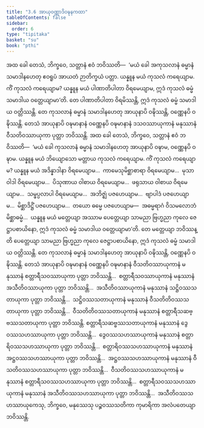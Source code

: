 ```yaml
---
title: "3.6 အာယုဝဏ္ဏာဒိဝဍ္ဎနကထာ"
tableOfContents: false
sidebar:
  order: 6
type: "tipitaka"
basket: "su"
book: "pthi"
---
```



<DynamicBreadcrumb />

<Division number="105" book="pthi" e="ch" v="8" p="61">

<Paragraph number="225" book="pthi">
အထ ခေါ တေသံ, ဘိက္ခဝေ, သတ္တာနံ ဧဝံ ဘဝိဿတိ—  ‘မယံ ခေါ အကုသလာနံ ဓမ္မာနံ သမာဒါနဟေတု ဧဝရူပံ အာယတံ ဉာတိက္ခယံ ပတ္တာ. ယန္နူန မယံ ကုသလံ ကရေယျာမ. ကိံ ကုသလံ ကရေယျာမ? ယန္နူန မယံ ပါဏာတိပါတာ ဝိရမေယျာမ, ဣဒံ ကုသလံ ဓမ္မံ သမာဒါယ ဝတ္တေယျာမာ’တိ. တေ ပါဏာတိပါတာ ဝိရမိဿန္တိ, ဣဒံ ကုသလံ ဓမ္မံ သမာဒါယ ဝတ္တိဿန္တိ. တေ ကုသလာနံ ဓမ္မာနံ သမာဒါနဟေတု အာယုနာပိ ဝဍ္ဎိဿန္တိ, ဝဏ္ဏေနပိ ဝဍ္ဎိဿန္တိ. တေသံ အာယုနာပိ ဝဍ္ဎမာနာနံ ဝဏ္ဏေနပိ ဝဍ္ဎမာနာနံ ဒသဝဿာယုကာနံ မနုဿာနံ ဝီသတိဝဿာယုကာ ပုတ္တာ ဘဝိဿန္တိ.
</Paragraph>

<Paragraph number="226" book="pthi">
အထ ခေါ တေသံ, ဘိက္ခဝေ, သတ္တာနံ ဧဝံ ဘဝိဿတိ—  ‘မယံ ခေါ ကုသလာနံ ဓမ္မာနံ သမာဒါနဟေတု အာယုနာပိ ဝဍ္ဎာမ, ဝဏ္ဏေနပိ ဝဍ္ဎာမ. ယန္နူန မယံ ဘိယျောသော မတ္တာယ ကုသလံ ကရေယျာမ. ကိံ ကုသလံ ကရေယျာမ? ယန္နူန မယံ အဒိန္နာဒါနာ ဝိရမေယျာမ…  ကာမေသုမိစ္ဆာစာရာ ဝိရမေယျာမ…  မုသာဝါဒါ ဝိရမေယျာမ…  ပိသုဏာယ ဝါစာယ ဝိရမေယျာမ…  ဖရုသာယ ဝါစာယ ဝိရမေယျာမ…  သမ္ဖပ္ပလာပါ ဝိရမေယျာမ…  အဘိဇ္ဈံ ပဇဟေယျာမ…  ဗျာပါဒံ ပဇဟေယျာမ…  မိစ္ဆာဒိဋ္ဌိံ ပဇဟေယျာမ…  တယော ဓမ္မေ ပဇဟေယျာမ—  အဓမ္မရာဂံ ဝိသမလောဘံ မိစ္ဆာဓမ္မံ…  ယန္နူန မယံ မတ္တေယျာ အဿာမ ပေတ္တေယျာ သာမညာ ဗြဟ္မညာ ကုလေ ဇေဋ္ဌာပစာယိနော, ဣဒံ ကုသလံ ဓမ္မံ သမာဒါယ ဝတ္တေယျာမာ’တိ. တေ မတ္တေယျာ ဘဝိဿန္တိ ပေတ္တေယျာ သာမညာ ဗြဟ္မညာ ကုလေ ဇေဋ္ဌာပစာယိနော, ဣဒံ ကုသလံ ဓမ္မံ သမာဒါယ ဝတ္တိဿန္တိ.
</Paragraph>

<Paragraph number="227" book="pthi">
တေ ကုသလာနံ ဓမ္မာနံ သမာဒါနဟေတု အာယုနာပိ ဝဍ္ဎိဿန္တိ, ဝဏ္ဏေနပိ ဝဍ္ဎိဿန္တိ. တေသံ အာယုနာပိ ဝဍ္ဎမာနာနံ ဝဏ္ဏေနပိ ဝဍ္ဎမာနာနံ ဝီသတိဝဿာယုကာနံ မနုဿာနံ စတ္တာရီသဝဿာယုကာ ပုတ္တာ ဘဝိဿန္တိ…  စတ္တာရီသဝဿာယုကာနံ မနုဿာနံ အသီတိဝဿာယုကာ ပုတ္တာ ဘဝိဿန္တိ…  အသီတိဝဿာယုကာနံ မနုဿာနံ သဋ္ဌိဝဿသတာယုကာ ပုတ္တာ ဘဝိဿန္တိ…  သဋ္ဌိဝဿသတာယုကာနံ မနုဿာနံ ဝီသတိတိဝဿသတာယုကာ ပုတ္တာ ဘဝိဿန္တိ…  ဝီသတိတိဝဿသတာယုကာနံ မနုဿာနံ စတ္တာရီသဆဗ္ဗဿသတာယုကာ ပုတ္တာ ဘဝိဿန္တိ. စတ္တာရီသဆဗ္ဗဿသတာယုကာနံ မနုဿာနံ ဒွေဝဿသဟဿာယုကာ ပုတ္တာ ဘဝိဿန္တိ…  ဒွေဝဿသဟဿာယုကာနံ မနုဿာနံ စတ္တာရိဝဿသဟဿာယုကာ ပုတ္တာ ဘဝိဿန္တိ…  စတ္တာရိဝဿသဟဿာယုကာနံ မနုဿာနံ အဋ္ဌဝဿသဟဿာယုကာ ပုတ္တာ ဘဝိဿန္တိ…  အဋ္ဌဝဿသဟဿာယုကာနံ မနုဿာနံ ဝီသတိဝဿသဟဿာယုကာ ပုတ္တာ ဘဝိဿန္တိ…  ဝီသတိဝဿသဟဿာယုကာနံ မနုဿာနံ စတ္တာရီသဝဿသဟဿာယုကာ ပုတ္တာ ဘဝိဿန္တိ…  စတ္တာရီသဝဿသဟဿာယုကာနံ မနုဿာနံ အသီတိဝဿသဟဿာယုကာ ပုတ္တာ ဘဝိဿန္တိ…  အသီတိဝဿသဟဿာယုကေသု, ဘိက္ခဝေ, မနုဿေသု ပဉ္စဝဿသတိကာ ကုမာရိကာ အလံပတေယျာ ဘဝိဿန္တိ.
</Paragraph>
</Division>
